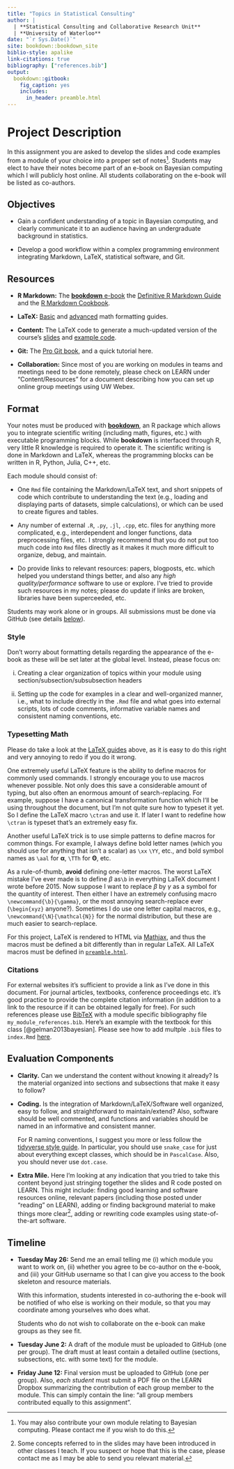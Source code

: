 ```yaml
---
title: "Topics in Statistical Consulting"
author: |
  | **Statistical Consulting and Collaborative Research Unit**
  | **University of Waterloo**
date: "`r Sys.Date()`"
site: bookdown::bookdown_site
biblio-style: apalike
link-citations: true
bibliography: ["references.bib"]
output: 
  bookdown::gitbook:
    fig_caption: yes
    includes:
      in_header: preamble.html
---
```


# Project Description

In this assignment you are asked to develop the slides and code examples from a module of your choice into a proper set of notes^[You may also contribute your own module relating to Bayesian computing.  Please contact me if you wish to do this.].  Students may elect to have their notes become part of an e-book on Bayesian computing which I will publicly host online. All students collaborating on the e-book will be listed as co-authors.

## Objectives

- Gain a confident understanding of a topic in Bayesian computing, and clearly communicate it to an audience having an undergraduate background in statistics.

- Develop a good workflow within a complex programming environment integrating Markdown, LaTeX, statistical software, and Git.

<!-- - Use a production-grade software tool or program for the purpose of Bayesian computing. -->

## Resources

- **R Markdown:** The  [**bookdown** e-book](https://bookdown.org/yihui/bookdown/) the [Definitive R Markdown Guide](https://bookdown.org/yihui/rmarkdown/) and the [R Markdown Cookbook](https://bookdown.org/yihui/rmarkdown-cookbook/).

- **LaTeX:** <a name="res:latex"></a> [Basic](https://en.wikibooks.org/wiki/LaTeX/Mathematics) and [advanced](https://en.wikibooks.org/wiki/LaTeX/Advanced_Mathematics) math formatting guides.

- **Content:** The LaTeX code to generate a much-updated version of the course's [slides](slides/README.md) and [example code](code/README.md).

- **Git:** The [Pro Git book](https://git-scm.com/book/en/v2), and a quick tutorial here.

- **Collaboration:**  Since most of you are working on modules in teams and meetings need to be done remotely, please check on LEARN under "Content/Resources" for a document describing how you can set up online group meetings using UW Webex.

## Format

Your notes must be produced with [**bookdown**](https://bookdown.org/yihui/bookdown/), an R package which allows you to integrate scientific writing (including math, figures, etc.) with executable programming blocks.  While **bookdown** is interfaced through R, very little R knowledge is required to operate it.  The scientific writing is done in Markdown and LaTeX, whereas the programming blocks can be written in R, Python, Julia, C++, etc.

<!-- The content of each module can roughly be divided into three components: -->

<!-- 1.  Text explaining the concepts, models, etc. -->

<!-- 2.  Short snippets of code which contribute to understanding the text (e.g., loading and displaying parts of datasets, simple calculations), or which can be used to create figures and tables. -->

<!-- 3.  Larger sections of code consisting of interdependent functions, data processing, complex plotting functions, etc.  Some of this code can be displayed within the text, but by and large it should be written in -->

Each module should consist of:

- One `Rmd` file containing the Markdown/LaTeX text, and short snippets of code which contribute to understanding the text (e.g., loading and displaying parts of datasets, simple calculations), or which can be used to create figures and tables.

- Any number of external `.R`, `.py`, `.jl`, `.cpp`, etc. files for anything more complicated, e.g., interdependent and longer functions, data preprocessing files, etc.  I strongly recommend that you do not put too much code into `Rmd` files directly as it makes it much more difficult to organize, debug, and maintain.

- Do provide links to relevant resources: papers, blogposts, etc. which helped you understand things better, and also any *high quality/performance* software to use or explore.  I've tried to provide such resources in my notes; please do update if links are broken, libraries have been superceeded, etc.

Students may work alone or in groups.  All submissions must be done via GitHub (see details [below](#git)).

<!-- the software.  I strongly recommend that you never try to write in multiple programming languages at once (e.g., R + Markdown). -->

<!-- A skeleton for the full set of notes (including all modules) is to be downloaded from GitHub.  Each module should consist of an `Rmd` file containing the Markdown/LaTeX text, and external `.R`, `.py`, `.jl`, `.cpp`, etc. files for the software.  I strongly recommend that you never try to write in multiple programming languages at once (e.g., R + Markdown). -->

### Style

Don't worry about formatting details regarding the appearance of the e-book as these will be set later at the global level.  Instead, please focus on:

i.  Creating a clear organization of topics within your module using section/subsection/subsubsection headers

ii.  Setting up the code for examples in a clear and well-organized manner, i.e., what to include directly in the `.Rmd` file and what goes into external scripts, lots of code comments, informative variable names and consistent naming conventions, etc.

### Typesetting Math

Please do take a look at the [LaTeX guides](#res:latex) above, as it is easy to do this right and very annoying to redo if you do it wrong.

One extremely useful LaTeX feature is the ability to define macros for commonly used commands.  I strongly encourage you to use macros whenever possible.  Not only does this save a considerable amount of typing, but also often an enormous amount of search-replacing.  For example, suppose I have a canonical transformation function which I'll be using throughout the document, but I'm not quite sure how to typeset it yet.  So I define the LaTeX macro `\ctran` and use it.  If later I want to redefine how `\ctran` is typeset that's an extremely easy fix.

Another useful LaTeX trick is to use simple patterns to define macros for common things.  For example, I always define bold letter names (which you should use for anything that isn't a scalar) as `\xx` `\YY`, etc., and bold symbol names as `\aal` for $\boldsymbol{\alpha}$, `\TTh` for $\boldsymbol{\Theta}$, etc. 

As a rule-of-thumb, **avoid** defining one-letter macros.  The worst LaTeX mistake I've ever made is to define $\beta$ as`\b` in everything LaTeX document I wrote before 2015.  Now suppose I want to replace $\beta$ by $\gamma$ as a symbol for the quantity of interest.  Then either I have an extremely confusing macro `\newcommand{\b}{\gamma}`, or the most annoying search-replace ever (`\begin{xyz}` anyone?).  Sometimes I do use one letter capital macros, e.g., `\newcommand{\N}{\mathcal{N}}` for the normal distribution, but these are much easier to search-replace.

For this project, LaTeX is rendered to HTML via [Mathjax](https://www.mathjax.org/), and thus the macros must be defined a bit differently than in regular LaTeX.  All LaTeX macros must be defined in [`preamble.html`](preamble.html).

### Citations

For external websites it's sufficient to provide a link as I've done in this document.  For journal articles, textbooks, conference proceedings etc. it's good practice to provide the complete citation information (in addition to a link to the resource if it can be obtained legally for free).  For such references please use [BibTeX](https://en.wikibooks.org/wiki/LaTeX/Bibliography_Management) with a module specific bibliography file `my_module_references.bib`.  Here's an example with the textbook for this class [@gelman2013bayesian].  Please see how to add multple `.bib` files to `index.Rmd` [here](https://bookdown.org/yihui/bookdown/citations.html).

## Evaluation Components

- **Clarity.**  Can we understand the content without knowing it already?  Is the material organized into sections and subsections that make it easy to follow?

- **Coding.**  Is the integration of Markdown/LaTeX/Software well organized, easy to follow, and straightforward to maintain/extend?  Also, software should be well commented, and functions and variables should be named in an informative and consistent manner.

	For R naming conventions, I suggest you more or less follow the [tidyverse style guide](https://style.tidyverse.org/).  In particular, you should use `snake_case` for just about everything except classes, which should be in `PascalCase`.  Also, you should never use `dot.case`.

- **Extra Mile.**  Here I'm looking at any indication that you tried to take this content beyond just stringing together the slides and R code posted on LEARN.  This might include: finding good learning and software resources online, relevant papers (including those posted under "reading" on LEARN), adding or finding background material to make things more clear^[Some concepts referred to in the slides may have been introduced in other classes I teach.  If you suspect or hope that this is the case, please contact me as I may be able to send you relevant material.], adding or rewriting code examples using state-of-the-art software.

## Timeline

- **Tuesday May 26:** Send me an email telling me (i) which module you want to work on, (ii) whether you agree to be co-author on the e-book, and (iii) your GitHub username so that I can give you access to the book skeleton and resource materials.

	With this information, students interested in co-authoring the e-book will be notified of who else is working on their module, so that you may coordinate among yourselves who does what.

	Students who do not wish to collaborate on the e-book can make groups as they see fit.

- **Tuesday June 2:** A draft of the module must be uploaded to GitHub (one per group).  The draft must at least contain a detailed outline (sections, subsections, etc. with some text) for the module.

- **Friday June 12:** Final version must be uploaded to GitHub (one per group).  Also, *each student* must submit a PDF file on the LEARN Dropbox summarizing the contribution of each group member to the module.  This can simply contain the line: "all group members contributed equally to this assignment".

